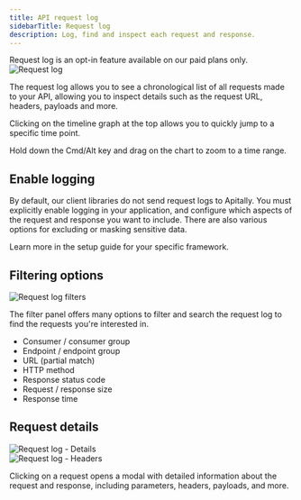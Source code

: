 ```yaml
---
title: API request log
sidebarTitle: Request log
description: Log, find and inspect each request and response.
---
```


<Info>
Request log is an opt-in feature available on our paid plans only.
</Info>

<Card>
  <div style={{ margin: "-1.5rem" }}>
    <img src="https://assets.apitally.io/docs/request-log.webp" alt="Request log" />
  </div>
</Card>

The request log allows you to see a chronological list of all requests made to your API, allowing you to inspect details such as the request URL, headers, payloads and more.

Clicking on the timeline graph at the top allows you to quickly jump to a specific time point.

<Tip>Hold down the Cmd/Alt key and drag on the chart to zoom to a time range.</Tip>

## Enable logging

By default, our client libraries do not send request logs to Apitally.
You must explicitly enable logging in your application, and configure which aspects of the request and response you want to include.
There are also various options for excluding or masking sensitive data.

Learn more in the setup guide for your specific framework.

## Filtering options

<Card>
  <div style={{ margin: "-1.5rem" }}>
    <img src="https://assets.apitally.io/docs/request-log-filters.webp" alt="Request log filters" />
  </div>
</Card>

The filter panel offers many options to filter and search the request log to find the requests you're interested in.

- Consumer / consumer group
- Endpoint / endpoint group
- URL (partial match)
- HTTP method
- Response status code
- Request / response size
- Response time

## Request details

<CardGroup cols={2}>
  <Card>
    <div style={{ margin: "-1.5rem" }}>
      <img src="https://assets.apitally.io/docs/request-log-details.webp" alt="Request log - Details" />
    </div>
  </Card>
  <Card>
    <div style={{ margin: "-1.5rem" }}>
      <img src="https://assets.apitally.io/docs/request-log-headers.webp" alt="Request log - Headers" />
    </div>
  </Card>
</CardGroup>

Clicking on a request opens a modal with detailed information about the request and response, including parameters, headers, payloads, and more.
